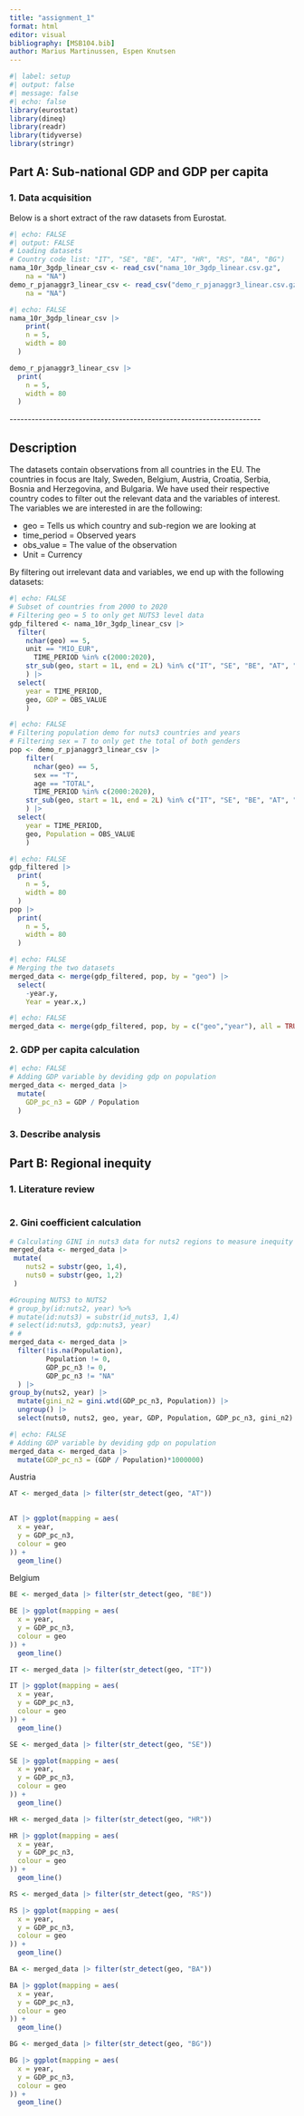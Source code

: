 ```yaml
---
title: "assignment_1"
format: html
editor: visual
bibliography: [MSB104.bib]
author: Marius Martinussen, Espen Knutsen
---
```


```r
#| label: setup
#| output: false
#| message: false
#| echo: false
library(eurostat)
library(dineq)
library(readr)
library(tidyverse)
library(stringr)


```

## Part A: Sub-national GDP and GDP per capita

### 1. Data acquisition

Below is a short extract of the raw datasets from Eurostat.

```r
#| echo: FALSE
#| output: FALSE
# Loading datasets
# Country code list: "IT", "SE", "BE", "AT", "HR", "RS", "BA", "BG")
nama_10r_3gdp_linear_csv <- read_csv("nama_10r_3gdp_linear.csv.gz", 
    na = "NA")
demo_r_pjanaggr3_linear_csv <- read_csv("demo_r_pjanaggr3_linear.csv.gz", 
    na = "NA")
```

```r
#| echo: FALSE
nama_10r_3gdp_linear_csv |> 
    print(
    n = 5,
    width = 80
  )

demo_r_pjanaggr3_linear_csv |> 
  print(
    n = 5,
    width = 80
  )

```

\-\-\-\-\-\-\-\-\-\-\-\-\-\-\-\-\-\-\-\-\-\-\-\-\-\-\-\-\-\-\-\-\-\-\-\-\-\-\-\-\-\-\-\-\-\-\-\-\-\-\-\-\-\-\-\-\-\-\-\-\-\-\-\-\-\-\-\--

## Description

The datasets contain observations from all countries in the EU.
The countries in focus are Italy, Sweden, Belgium, Austria, Croatia, Serbia, Bosnia and Herzegovina, and Bulgaria.
We have used their respective country codes to filter out the relevant data and the variables of interest.
The variables we are interested in are the following:

-   geo = Tells us which country and sub-region we are looking at
-   time_period = Observed years
-   obs_value = The value of the observation
-   Unit = Currency

By filtering out irrelevant data and variables, we end up with the following datasets:

```r
#| echo: FALSE
# Subset of countries from 2000 to 2020
# Filtering geo = 5 to only get NUTS3 level data
gdp_filtered <- nama_10r_3gdp_linear_csv |> 
  filter(
    nchar(geo) == 5, 
    unit == "MIO_EUR", 
      TIME_PERIOD %in% c(2000:2020),
    str_sub(geo, start = 1L, end = 2L) %in% c("IT", "SE", "BE", "AT", "HR", "RS", "BA", "BG")
    ) |> 
  select(
    year = TIME_PERIOD, 
    geo, GDP = OBS_VALUE
    ) 

```

```r
#| echo: FALSE
# Filtering population demo for nuts3 countries and years
# Filtering sex = T to only get the total of both genders
pop <- demo_r_pjanaggr3_linear_csv |> 
    filter(
      nchar(geo) == 5,
      sex == "T",
      age == "TOTAL",
      TIME_PERIOD %in% c(2000:2020), 
    str_sub(geo, start = 1L, end = 2L) %in% c("IT", "SE", "BE", "AT", "HR", "RS", "BA", "BG")
    ) |> 
  select(
    year = TIME_PERIOD, 
    geo, Population = OBS_VALUE
    ) 

```

```r
#| echo: FALSE
gdp_filtered |> 
  print(
    n = 5,
    width = 80
  )
pop |> 
  print(
    n = 5,
    width = 80
  )

```

```r
#| echo: FALSE
# Merging the two datasets
merged_data <- merge(gdp_filtered, pop, by = "geo") |> 
  select(
    -year.y,
    Year = year.x,)
```

```r
#| echo: FALSE
merged_data <- merge(gdp_filtered, pop, by = c("geo","year"), all = TRUE) 


```

### 2. GDP per capita calculation

```r
#| echo: FALSE
# Adding GDP variable by deviding gdp on population
merged_data <- merged_data |> 
  mutate(
    GDP_pc_n3 = GDP / Population
  )
```

### 3. Describe analysis

## Part B: Regional inequity

### 1. Literature review

```r

```

### 2. Gini coefficient calculation

```r
# Calculating GINI in nuts3 data for nuts2 regions to measure inequity on a nuts2 scale
merged_data <- merged_data |> 
 mutate(
    nuts2 = substr(geo, 1,4),
    nuts0 = substr(geo, 1,2)
 )
```

```r
#Grouping NUTS3 to NUTS2
# group_by(id:nuts2, year) %>%
# mutate(id:nuts3) = substr(id_nuts3, 1,4)
# select(id:nuts3, gdp:nuts3, year)
# #
merged_data <- merged_data |> 
  filter(!is.na(Population),
         Population != 0,
         GDP_pc_n3 != 0, 
         GDP_pc_n3 != "NA"
  ) |> 
group_by(nuts2, year) |> 
  mutate(gini_n2 = gini.wtd(GDP_pc_n3, Population)) |> 
  ungroup() |> 
  select(nuts0, nuts2, geo, year, GDP, Population, GDP_pc_n3, gini_n2)


```

```r
#| echo: FALSE
# Adding GDP variable by deviding gdp on population
merged_data <- merged_data |> 
  mutate(GDP_pc_n3 = (GDP / Population)*1000000)
```

Austria

```r
AT <- merged_data |> filter(str_detect(geo, "AT"))
  
```

```r
AT |> ggplot(mapping = aes(
  x = year, 
  y = GDP_pc_n3, 
  colour = geo
)) + 
  geom_line()
```

Belgium

```r
BE <- merged_data |> filter(str_detect(geo, "BE"))
```

```r
BE |> ggplot(mapping = aes(
  x = year, 
  y = GDP_pc_n3, 
  colour = geo
)) + 
  geom_line()
```

```r
IT <- merged_data |> filter(str_detect(geo, "IT"))
```

```r
IT |> ggplot(mapping = aes(
  x = year, 
  y = GDP_pc_n3, 
  colour = geo
)) + 
  geom_line()
```

```r
SE <- merged_data |> filter(str_detect(geo, "SE"))
```

```r
SE |> ggplot(mapping = aes(
  x = year, 
  y = GDP_pc_n3, 
  colour = geo
)) + 
  geom_line()
```

```r
HR <- merged_data |> filter(str_detect(geo, "HR"))
```

```r
HR |> ggplot(mapping = aes(
  x = year, 
  y = GDP_pc_n3, 
  colour = geo
)) + 
  geom_line()
```

```r
RS <- merged_data |> filter(str_detect(geo, "RS"))
```

```r
RS |> ggplot(mapping = aes(
  x = year, 
  y = GDP_pc_n3, 
  colour = geo
)) + 
  geom_line()
```

```r
BA <- merged_data |> filter(str_detect(geo, "BA"))
```

```r
BA |> ggplot(mapping = aes(
  x = year, 
  y = GDP_pc_n3, 
  colour = geo
)) + 
  geom_line()
```

```r
BG <- merged_data |> filter(str_detect(geo, "BG"))
```

```r
BG |> ggplot(mapping = aes(
  x = year, 
  y = GDP_pc_n3, 
  colour = geo
)) + 
  geom_line()
```
